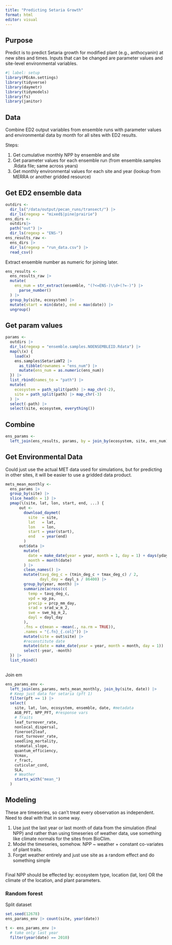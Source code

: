 ```yaml
---
title: "Predicting Setaria Growth"
format: html
editor: visual
---
```


## Purpose

Predict is to predict Setaria growth for modified plant (e.g., anthocyanin) at new sites and times. Inputs that can be changed are parameter values and site-level environmental variables.

```r
#| label: setup
library(PEcAn.settings)
library(tidyverse)
library(daymetr)
library(tidymodels)
library(fs)
library(janitor)
```

## Data

Combine ED2 output variables from ensemble runs with parameter values and environmental data by month for all sites with ED2 results.

Steps:

1.  Get cumulative monthly NPP by ensemble and site
2.  Get parameter values for each ensemble run (from ensemble.samples .Rdata file; same across years)
3.  Get monthly environmental values for each site and year (lookup from MERRA or another gridded resource)

## Get ED2 ensemble data

```r
outdirs <-  
  dir_ls("/data/output/pecan_runs/transect/") |>
  dir_ls(regexp = "mixed$|pine|prairie")
ens_dirs <-   
  outdirs|> 
  path("out") |> 
  dir_ls(regexp = "ENS-")
ens_results_raw <- 
  ens_dirs |> 
  dir_ls(regexp = "run_data.csv") |> 
  read_csv()
```

Extract ensemble number as numeric for joining later.

```r
ens_results <-
  ens_results_raw |> 
  mutate(
    ens_num = str_extract(ensemble, "(?<=ENS-)\\d+(?=-)") |> 
      parse_number()
  ) |> 
  group_by(site, ecosystem) |>
  mutate(start = min(date), end = max(date)) |> 
  ungroup()
```

## Get param values

```r
params <- 
  outdirs |> 
  dir_ls(regexp = "ensemble.samples.NOENSEMBLEID.Rdata") |> 
  map(\(x) {
    load(x)
    ens.samples$SetariaWT2 |>
      as_tibble(rownames = "ens_num") |>
      mutate(ens_num = as.numeric(ens_num))
  }) |> 
  list_rbind(names_to = "path") |> 
  mutate(
    ecosystem = path_split(path) |> map_chr(-2),
    site = path_split(path) |> map_chr(-3)
  ) |> 
  select(-path) |> 
  select(site, ecosystem, everything())
```

## Combine

```r
ens_params <- 
  left_join(ens_results, params, by = join_by(ecosystem, site, ens_num))
```

## Get Environmental Data

Could just use the actual MET data used for simulations, but for predicting in other sites, it will be easier to use a gridded data product.

```r
mets_mean_monthly <- 
  ens_params |>
  group_by(site) |> 
  slice_head(n = 1) |> 
  pmap(\(site, lat, lon, start, end, ...) {
      out <- 
        download_daymet(
          site  = site,
          lat   = lat,
          lon   = lon,
          start = year(start),
          end   = year(end)
        )
      out$data |>
        mutate(
          date = make_date(year = year, month = 1, day = 1) + days(yday - 1),
          month = month(date)
        ) |> 
        clean_names() |> 
        mutate(tavg_deg_c = (tmin_deg_c + tmax_deg_c) / 2,
               dayl_day = dayl_s / 86400) |> 
        group_by(year, month) |> 
        summarize(across(c(
          temp = tavg_deg_c,
          vpd = vp_pa,
          precip = prcp_mm_day,
          srad = srad_w_m_2,
          swe = swe_kg_m_2,
          dayl = dayl_day
        ),
        .fns = c(mean = ~mean(., na.rm = TRUE)), 
        .names = "{.fn}_{.col}")) |> 
        mutate(site = out$site) |> 
        #reconstitute date
        mutate(date = make_date(year = year, month = month, day = 1)) |> 
        select(-year, -month)
  }) |>
  list_rbind()
  
```

Join em

```r
ens_params_env <- 
  left_join(ens_params, mets_mean_monthly, join_by(site, date)) |> 
  # Keep just data for setaria (pft 1)
  filter(pft == 1) |> 
  select(
    site, lat, lon, ecosystem, ensemble, date, #metadata
    AGB_PFT, NPP_PFT, #response vars
    # Traits
    leaf_turnover_rate,
    nonlocal_dispersal,
    fineroot2leaf,
    root_turnover_rate,
    seedling_mortality,
    stomatal_slope,
    quantum_efficiency,
    Vcmax,
    r_fract,
    cuticular_cond,
    SLA,
    # Weather
    starts_with("mean_")
  )
```

## Modeling

These are timeseries, so can't treat every observation as independent. Need to deal with that in some way.

1.  Use just the last year or last month of data from the simulation (final NPP) and rather than using timeseries of weather data, use something like climate normals for the sites from BioClim.
2.  Model the timeseries, somehow. NPP \~ weather + constant co-variates of plant traits.
3.  Forget weather entirely and just use site as a random effect and do something simple

```r

```

Final NPP should be effected by: ecosystem type, location (lat, lon) OR the climate of the location, and plant parameters.

### Random forest

Split dataset

```r
set.seed(12678)
ens_params_env |> count(site, year(date))

t <- ens_params_env |> 
  # take only last year
  filter(year(date) == 2010)
```
